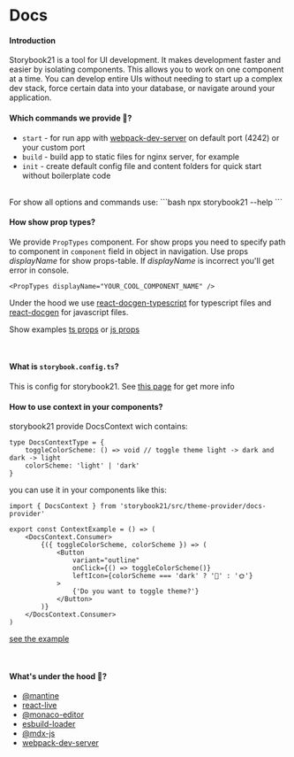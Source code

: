 # Docs

#### Introduction
Storybook21 is a tool for UI development. It makes development faster and easier by isolating components. This allows you to work on one component at a time. You can develop entire UIs without needing to start up a complex dev stack, force certain data into your database, or navigate around your application.

#### Which commands we provide 🤖?
- `start` - for run app with [webpack-dev-server](https://webpack.js.org/configuration/dev-server/) on default port (4242) or your custom port
- `build` - build app to static files for nginx server, for example
- `init` - create default config file and content folders for quick start without boilerplate code
<br />
For show all options and commands use:
```bash
npx storybook21 --help
```

<br />

#### How show prop types?
We provide `PropTypes` component.
For show props you need to specify path to component in `component` field in object in navigation.
Use props _displayName_ for show props-table. If _displayName_ is incorrect you'll get error in console.

```tsx
<PropTypes displayName="YOUR_COOL_COMPONENT_NAME" />
```

Under the hood we use [react-docgen-typescript](https://github.com/styleguidist/react-docgen-typescript) for typescript files and [react-docgen](https://github.com/reactjs/react-docgen) for javascript files.

Show examples [ts props](/components/ts-props-example) or [js props](/components/js-props-example)


<br />

#### What is `storybook.config.ts`?
This is config for storybook21. See [this page](/docs/config) for get more info

#### How to use context in your components?
storybook21 provide DocsContext wich contains:
```tsx
type DocsContextType = {
    toggleColorScheme: () => void // toggle theme light -> dark and dark -> light
    colorScheme: 'light' | 'dark'
}
```
you can use it in your components like this:
```tsx
import { DocsContext } from 'storybook21/src/theme-provider/docs-provider'

export const ContextExample = () => (
    <DocsContext.Consumer>
        {({ toggleColorScheme, colorScheme }) => (
            <Button
                variant="outline"
                onClick={() => toggleColorScheme()}
                leftIcon={colorScheme === 'dark' ? '🌚' : '🌞'}
            >
                {'Do you want to toggle theme?'}
            </Button>
        )}
    </DocsContext.Consumer>
)
```
[see the example](/components/context-example)

<br />

#### What's under the hood 🚗?
- [@mantine](https://mantine.dev/)
- [react-live](https://github.com/FormidableLabs/react-live)
- [@monaco-editor](https://github.com/suren-atoyan/monaco-react) 
- [esbuild-loader](https://github.com/privatenumber/esbuild-loader#readme)
- [@mdx-js](https://mdxjs.com)
- [webpack-dev-server](https://github.com/webpack/webpack-dev-server#readme)
